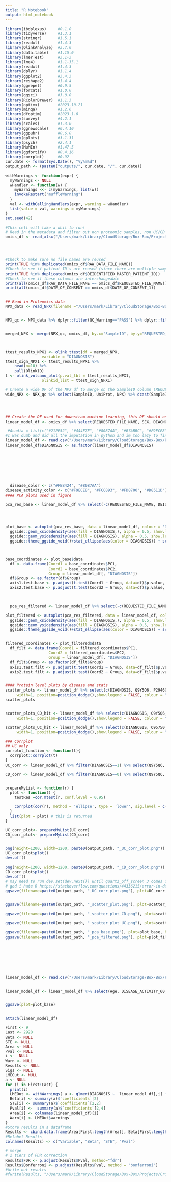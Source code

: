 ```yaml
---
title: "R Notebook"
output: html_notebook
---
```



```r
library(ibdplexus)     #0.1.0
library(tidyverse)     #1.3.1
library(stringr)       #1.5.1
library(readxl)        #1.4.3
library(OlinkAnalyze)  #3.7.0
library(data.table)    #1.15.0
library(lmerTest)      #3.1-3
library(lme4)          #1.1-35.1
library(readxl)        #1.4.3
library(dplyr)         #1.1.4
library(ggplot2)       #3.4.3
library(reshape2)      #1.4.4
library(ggrepel)       #0.9.5
library(forcats)       #1.0.0
library(ggsci)         #3.0.0
library(RColorBrewer)  #1.1.3
library(optimx)        #2023-10.21
library(minqa)         #1.2.6
library(dfoptim)       #2023.1.0
library(survey)        #4.2.1  
library(scales)        #1.3.0
library(ggnewscale)    #0.4.10
library(ggpubr)        #0.6.0
library(gplots)        #3.1.31
library(psych)         #2.4.1
library(MuMIn)         #1.47.5
library(ggfortify)     #0.4.16
library(corrplot)      #0.92
cur.date <- format(Sys.Date(), "%y%m%d")
output_path <- (paste0("outputs/", cur.date, "/", cur.date))

withWarnings <- function(expr) {
  myWarnings <- NULL
  wHandler <- function(w) {
    myWarnings <<- c(myWarnings, list(w))
    invokeRestart("muffleWarning")
  }
  val <- withCallingHandlers(expr, warning = wHandler)
  list(value = val, warnings = myWarnings)
} 
set.seed(42)
```

```r
#This cell will take a whil to run!
# Read in the metadata and filter out non proteomic samples, non UC/CD samples, and keep only the first time point
omics_df <- read_xlsx("/Users/mark/Library/CloudStorage/Box-Box/Projects/Crohns/sparc_dataset/2023-08-02-SPARC_SUMMARY_OMICS.xlsx") %>% filter(STUDY_PROTOCOL_NAME == "Proteomic") %>% filter(DIAGNOSIS != "IBD Unclassified") %>%  group_by(DEIDENTIFIED_MASTER_PATIENT_ID) %>% filter(SAMPLE_COLLECTED_DATE == min(SAMPLE_COLLECTED_DATE))




#Check to make sure no file names are reused 
print(TRUE %in% duplicated(omics_df$RAW_DATA_FILE_NAME))
#Check to see if patient ID's are reused (since there are multiple samples per patient)
print(TRUE %in% duplicated(omics_df$DEIDENTIFIED_MASTER_PATIENT_ID))
#Check to see if these columns are interchangeable 
print(all(omics_df$RAW_DATA_FILE_NAME == omics_df$REQUESTED_FILE_NAME))
print(all(omics_df$DATE_OF_CONSENT == omics_df$DATE_OF_CONSENT_1))


## Read in Proteomics data 
NPX_data <- read_NPX(filename ="/Users/mark/Library/CloudStorage/Box-Box/Projects/Crohns/sparc_dataset/data/20211937_Dobes_NPX_2022-06-07/20211937_Dobes_NPX_2022-06-07.csv")


NPX_qc <- NPX_data %>% dplyr::filter(QC_Warning=="PASS") %>% dplyr::filter(Assay_Warning=="PASS")%>% filter(!grepl("control", SampleID, ignore.case = TRUE))


merged_NPX <- merge(NPX_qc, omics_df, by.x="SampleID", by.y="REQUESTED_FILE_NAME")



ttest_results_NPX1 <- olink_ttest(df = merged_NPX,
                variable = "DIAGNOSIS")
ttest_sign_NPX1 <- ttest_results_NPX1 %>%
    head(n=10) %>%
    pull(OlinkID)
t <- olink_volcano_plot(p.val_tbl = ttest_results_NPX1,
                olinkid_list = ttest_sign_NPX1) 

# Create a wide DF of the NPX df to merge on the SampleID column (REQUESTED FILE NAME in the omics DF)
wide_NPX <- NPX_qc %>% select(SampleID, UniProt, NPX) %>% dcast(SampleID ~ UniProt, value.var = "NPX", fun.aggregate = mean)




## Create the DF used for downstram machine learning, this DF should only have the first time point for each patient 
linear_model_df <- omics_df %>% select(REQUESTED_FILE_NAME, SEX, DIAGNOSIS, DISEASE_ACTIVITY_60, SAMPLE_COLLECTED_DATE, BIRTH_YEAR) %>% merge(., wide_NPX, by.y="SampleID", by.x="REQUESTED_FILE_NAME") %>% mutate(Age=SAMPLE_COLLECTED_DATE-BIRTH_YEAR)
```



```r
 #Acadia = list(c("#212E52", "#444E7E", "#8087AA", "#B7ABBC", "#F9ECE8", "#FCC893", "#FEB424", "#FD8700", "#D8511D"), c(1, 2, 3, 4, 5, 6, 7, 8, 9), colorblind=TRUE),
#I was dumb and did all the imputation in python and im too lazy to fix it  
linear_model_df <- read.csv("/Users/mark/Library/CloudStorage/Box-Box/Projects/Crohns/sparc_dataset/231019_linear_model_features.csv")
linear_model_df$DIAGNOSIS <- as.factor(linear_model_df$DIAGNOSIS)








  disease_color <- c("#FEB424", "#8087AA")
disease_activity_color <- c("#F9ECE8", "#FCC893", "#FD8700", "#D8511D")
#### PCA plots used in figure 

pca_res_base <- linear_model_df %>% select(-c(REQUESTED_FILE_NAME, DEIDENTIFIED_MASTER_PATIENT_ID, SAMPLE_COLLECTED_DATE, BIRTH_YEAR, DIAGNOSIS, Age, SEX))%>% prcomp(., scale. = FALSE)




plot_base <- autoplot(pca_res_base, data = linear_model_df, colour = 'DIAGNOSIS')+theme_bw() +
  ggside::geom_xsidedensity(aes(fill = DIAGNOSIS,), alpha = 0.5, show.legend = FALSE) +
  ggside::geom_ysidedensity(aes(fill = DIAGNOSIS), alpha = 0.5, show.legend = FALSE) +
  ggside::theme_ggside_void()+stat_ellipse(aes(color = DIAGNOSIS)) + scale_fill_manual(values=disease_color)+scale_color_manual(values=disease_color)



base_coordinates <- plot_base$data
  df <- data.frame(Coord1 = base_coordinates$PC1,
                   Coord2 = base_coordinates$PC2,
                   Group = linear_model_df[, "DIAGNOSIS"])
  df$Group <- as.factor(df$Group)
  axis1.test.base <- p.adjust(t.test(Coord1 ~ Group, data=df)$p.value, method = "BH")
  axis2.test.base <- p.adjust(t.test(Coord2 ~ Group, data=df)$p.value, method = "BH")
  


  pca_res_filtered <- linear_model_df %>% select(-c(REQUESTED_FILE_NAME, DEIDENTIFIED_MASTER_PATIENT_ID, SAMPLE_COLLECTED_DATE, BIRTH_YEAR, DIAGNOSIS)) %>% select(c(Q9Y5Q6, P29460, O95750, P29459_P29460, P16422, P35228, Q99795, P04196, Q02747, P10144, P22455, P09238, Q9Y6Y9))%>% prcomp(., scale. = FALSE)

plot_filtered <- autoplot(pca_res_filtered, data = linear_model_df, colour = 'DIAGNOSIS')+theme_bw() +
  ggside::geom_xsidedensity(aes(fill = DIAGNOSIS,), alpha = 0.5, show.legend = FALSE) +
  ggside::geom_ysidedensity(aes(fill = DIAGNOSIS), alpha = 0.5, show.legend = FALSE) +
  ggside::theme_ggside_void()+stat_ellipse(aes(color = DIAGNOSIS)) + scale_fill_manual(values=disease_color)+scale_color_manual(values=disease_color)


filtered_coordinates <- plot_filtered$data
  df_filt <- data.frame(Coord1 = filtered_coordinates$PC1,
                   Coord2 = filtered_coordinates$PC2,
                   Group = linear_model_df[, "DIAGNOSIS"])
  df_filt$Group <- as.factor(df_filt$Group)
  axis1.test.filt <- p.adjust(t.test(Coord1 ~ Group, data=df_filt)$p.value, method = "BH")
  axis2.test.filt <- p.adjust(t.test(Coord2 ~ Group, data=df_filt)$p.value, method = "BH")


#### Protein level plots by disease and stats
scatter_plots <- linear_model_df %>% select(c(DIAGNOSIS, Q9Y5Q6, P29460, O95750, P29459_P29460, P16422, P35228, Q99795, P04196, Q02747, P10144, P22455, P09238, Q9Y6Y9)) %>% melt(id.vars = "DIAGNOSIS") %>% ggplot(., aes(x=DIAGNOSIS, y=value, color=DIAGNOSIS)) + geom_point(position = "jitter", size=.5) +scale_color_manual(values=disease_color)+stat_summary(fun="mean",geom="crossbar", mapping=aes(ymin=..y.., ymax=..y..), 
     width=1, position=position_dodge(),show.legend = FALSE, colour = "black", linewidth=.25)  + facet_wrap(~variable)+ theme_minimal()
scatter_plots


scatter_plots_CD_hit <- linear_model_df %>% select(c(DIAGNOSIS, Q9Y5Q6, P29460, P29459_P29460, P04196, Q9Y6Y9)) %>% melt(id.vars = "DIAGNOSIS") %>% ggplot(., aes(x=DIAGNOSIS, y=value, color=DIAGNOSIS)) + geom_point(position = "jitter", size=.5)+ theme_minimal() +scale_color_manual(values=disease_color)+stat_summary(fun="mean",geom="crossbar", mapping=aes(ymin=..y.., ymax=..y..), 
     width=1, position=position_dodge(),show.legend = FALSE, colour = "black", linewidth=.25)  + facet_wrap(~variable)+ theme_minimal()

scatter_plots_UC_hit <- linear_model_df %>% select(c(DIAGNOSIS, O95750, P16422, P35228, Q99795, Q02747, P10144, P22455, P09238)) %>% melt(id.vars = "DIAGNOSIS") %>% ggplot(., aes(x=DIAGNOSIS, y=value, color=DIAGNOSIS)) + geom_point(position = "jitter", size=.5) +scale_color_manual(values=disease_color)+stat_summary(fun="mean",geom="crossbar", mapping=aes(ymin=..y.., ymax=..y..), 
     width=1, position=position_dodge(),show.legend = FALSE, colour = "black", linewidth=.25)  + facet_wrap(~variable)+ theme_minimal()

### Corrplot 
## UC only 
corrplot_function <- function(t){
  corrplot::corrplot(t)
}
UC_corr <- linear_model_df %>% filter(DIAGNOSIS==1) %>% select(Q9Y5Q6, P29460, O95750, P29459_P29460, P16422, P35228, Q99795, P04196, Q02747, P10144, P22455, P09238, Q9Y6Y9, Age, SEX, DISEASE_ACTIVITY_60)

CD_corr <- linear_model_df %>% filter(DIAGNOSIS==0) %>% select(Q9Y5Q6, P29460, O95750, P29459_P29460, P16422, P35228, Q99795, P04196, Q02747, P10144, P22455, P09238, Q9Y6Y9, Age, SEX, DISEASE_ACTIVITY_60)


prepareMyList <- function(r) {
  plot <- function() {
    testRes =cor.mtest(r, conf.level = 0.95)

    corrplot(cor(r), method = 'ellipse', type = 'lower', sig.level = c(0.001, 0.01, 0.05), pch.cex = 0.9, insig = 'label_sig', pch.col = 'grey20', order = 'AOE', p.mat = testRes$p)
  }
  list(plot = plot) # this is returned
}

UC_corr_plot<- prepareMyList(UC_corr)
CD_corr_plot<- prepareMyList(CD_corr)


png(height=1200, width=1200, paste0(output_path, "_UC_corr_plot.png"))
UC_corr_plot$plot()
dev.off()

png(height=1200, width=1200, paste0(output_path, "_CD_corr_plot.png"))
CD_corr_plot$plot()
dev.off()
# may need to run dev.set(dev.next()) until quartz_off_screen 3 comes up 
# god i hate R https://stackoverflow.com/questions/44336215/error-in-dev-off-cannot-shut-down-device-1-the-null-device
ggsave(filename=paste0(output_path, "_UC_corr_plot.png"), plot=UC_corr_plot$plot(), height=7, width=7)


ggsave(filename=paste0(output_path, "_scatter_plot.png"), plot=scatter_plots, height=7, width=7)

ggsave(filename=paste0(output_path, "_scatter_plot_CD.png"), plot=scatter_plots_CD_hit, height=7, width=7)

ggsave(filename=paste0(output_path, "_scatter_plot_UC.png"), plot=scatter_plots_UC_hit, height=7, width=7)

ggsave(filename=paste0(output_path, "_pca_base.png"), plot=plot_base, height=7, width=7)
ggsave(filename=paste0(output_path, "_pca_filtered.png"), plot=plot_filtered, height=7, width=7)









```
```r
linear_model_df <- read.csv("/Users/mark/Library/CloudStorage/Box-Box/Projects/Crohns/sparc_dataset/231019_linear_model_features.csv")


linear_model_df <- linear_model_df %>% select(Age, DISEASE_ACTIVITY_60, BIRTH_YEAR, SAMPLE_COLLECTED_DATE, everything()) %>% select(Age, DISEASE_ACTIVITY_60, BIRTH_YEAR, SAMPLE_COLLECTED_DATE, everything())


ggsave(plot=plot_base)


attach(linear_model_df)

First <- 9
Last <- 2928
Beta <- NULL
STE <- NULL
Area <- NULL
Pval <- NULL
i <-  NULL
Warn <- NULL
Results <- NULL
Sigs <- NULL
LMEOut <- NULL
a <- NULL
for (i in First:Last) {
  print(i)
  LMEOut <- withWarnings( a <- glmer(DIAGNOSIS ~  linear_model_df[,i] + Age + SEX + (1|DISEASE_ACTIVITY_60), family = "binomial", nAGQ = 0, control = glmerControl(optimizer = "bobyqa", optCtrl=list(maxfun=1e5))))
  Beta[i] <- summary(a)$`coefficients`[2]
  STE[i] <- summary(a)$`coefficients`[2,2]
  Pval[i] <-  summary(a)$`coefficients`[2,4]
  Area[i] <- colnames(linear_model_df)[i]
  Warn[i] <- LMEOut$warnings
}
#Store results in a dataframe
Results <- cbind.data.frame(Area[First:length(Area)], Beta[First:length(Beta)], STE[First:length(STE)], Pval[First:length(Pval)])
#Relabel Results
colnames(Results) <- c("Variable", "Beta", "STE", "Pval")

# merge
# 2 tiers of FDR correction
Results$FDR <- p.adjust(Results$Pval, method="fdr")
Results$Bonferroni <- p.adjust(Results$Pval, method = "bonferroni")
#Write out results
#fwrite(Results, "/Users/mark/Library/CloudStorage/Box-Box/Projects/Crohns/sparc_dataset/231027_cd_uc_linear_nostatus.csv")


```


